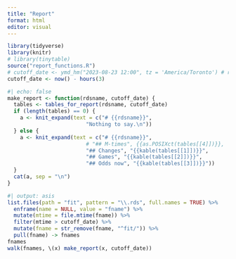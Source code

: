 ```yaml
---
title: "Report"
format: html
editor: visual
---
```


```r
library(tidyverse)
library(knitr)
# library(tinytable)
source("report_functions.R")
# cutoff_date <- ymd_hm("2023-08-23 12:00", tz = 'America/Toronto') # remember!
cutoff_date <- now() - hours(3)
```

```r
#| echo: false
make_report <- function(rdsname, cutoff_date) {
  tables <- tables_for_report(rdsname, cutoff_date)
  if (length(tables) == 0) {
    a <- knit_expand(text = c("# {{rdsname}}",
                         "Nothing to say.\n"))
  } else {
    a <- knit_expand(text = c("# {{rdsname}}",
                         # "## M-times", {{as.POSIXct(tables[[4]])}},     
                         "## Changes", "{{kable(tables[[1]])}}",
                         "## Games", "{{kable(tables[[2]])}}",
                         "## Odds now", "{{kable(tables[[3]])}}"))
  }
  cat(a, sep = "\n")
}
```

```r
#| output: asis
list.files(path = "fit", pattern = "\\.rds", full.names = TRUE) %>% 
  enframe(name = NULL, value = "fname") %>% 
  mutate(mtime = file.mtime(fname)) %>%
  filter(mtime > cutoff_date) %>% 
  mutate(fname = str_remove(fname, "^fit/")) %>% 
  pull(fname) -> fnames
fnames
walk(fnames, \(x) make_report(x, cutoff_date))
```
